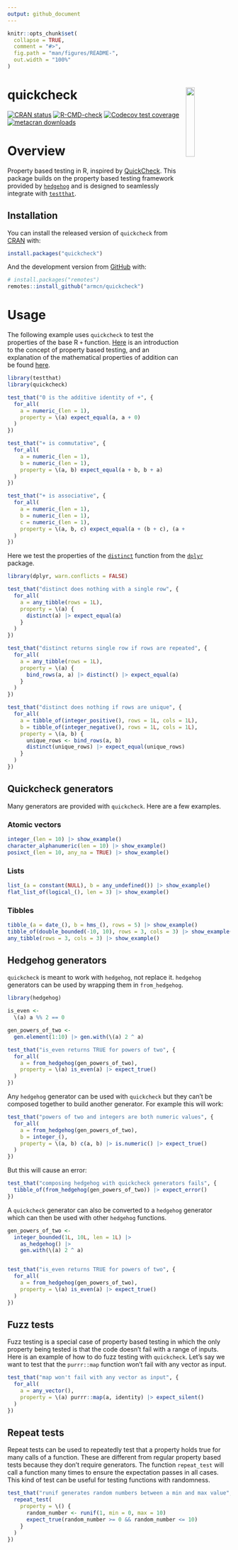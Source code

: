 ```yaml
---
output: github_document
---
```


<!-- README.md is generated from README.Rmd. Please edit that file -->

```r
knitr::opts_chunk$set(
  collapse = TRUE,
  comment = "#>",
  fig.path = "man/figures/README-",
  out.width = "100%"
)
```

# quickcheck <img src="man/figures/hex.png" align="right" style="width: 20%;"/>

<!-- badges: start -->
[![CRAN status](https://www.r-pkg.org/badges/version/quickcheck)](https://CRAN.R-project.org/package=quickcheck)
[![R-CMD-check](https://github.com/armcn/quickcheck/workflows/R-CMD-check/badge.svg)](https://github.com/armcn/quickcheck/actions)
[![Codecov test coverage](https://codecov.io/gh/armcn/quickcheck/branch/main/graph/badge.svg)](https://app.codecov.io/gh/armcn/quickcheck?branch=main)
[![metacran downloads](https://cranlogs.r-pkg.org/badges/quickcheck)](https://cran.r-project.org/package=quickcheck)
<!-- badges: end -->

# Overview

Property based testing in R, inspired by [QuickCheck](https://en.wikipedia.org/wiki/QuickCheck). This package builds on the property based testing framework provided by [`hedgehog`](https://github.com/hedgehogqa/r-hedgehog) and is designed to seamlessly integrate with [`testthat`](https://testthat.r-lib.org).

## Installation

You can install the released version of `quickcheck` from [CRAN](https://CRAN.R-project.org) with:

```r
install.packages("quickcheck")
```

And the development version from [GitHub](https://github.com/) with:

```r
# install.packages("remotes")
remotes::install_github("armcn/quickcheck")
```

# Usage

The following example uses `quickcheck` to test the properties of the base R `+` function. [Here](https://fsharpforfunandprofit.com/posts/property-based-testing/) is an introduction to the concept of property based testing, and an explanation of the mathematical properties of addition can be found [here](https://www.khanacademy.org/math/cc-sixth-grade-math/cc-6th-factors-and-multiples/properties-of-numbers/a/properties-of-addition).

```r
library(testthat)
library(quickcheck)

test_that("0 is the additive identity of +", {
  for_all(
    a = numeric_(len = 1),
    property = \(a) expect_equal(a, a + 0)
  )          
})

test_that("+ is commutative", {
  for_all(
    a = numeric_(len = 1),
    b = numeric_(len = 1),
    property = \(a, b) expect_equal(a + b, b + a)
  )          
})

test_that("+ is associative", {
  for_all(
    a = numeric_(len = 1),
    b = numeric_(len = 1),
    c = numeric_(len = 1),
    property = \(a, b, c) expect_equal(a + (b + c), (a + b) + c)
  )          
})
```

Here we test the properties of the [`distinct`](https://dplyr.tidyverse.org/reference/distinct.html) 
function from the [`dplyr`](https://dplyr.tidyverse.org/index.html) package.

```r
library(dplyr, warn.conflicts = FALSE)

test_that("distinct does nothing with a single row", {
  for_all(
    a = any_tibble(rows = 1L),
    property = \(a) {
      distinct(a) |> expect_equal(a)
    }
  )
})

test_that("distinct returns single row if rows are repeated", {
  for_all(
    a = any_tibble(rows = 1L),
    property = \(a) {
      bind_rows(a, a) |> distinct() |> expect_equal(a)
    }
  )
})

test_that("distinct does nothing if rows are unique", {
  for_all(
    a = tibble_of(integer_positive(), rows = 1L, cols = 1L),
    b = tibble_of(integer_negative(), rows = 1L, cols = 1L),
    property = \(a, b) {
      unique_rows <- bind_rows(a, b)
      distinct(unique_rows) |> expect_equal(unique_rows)
    }
  )
})
```

## Quickcheck generators

Many generators are provided with `quickcheck`. Here are a few examples.

### Atomic vectors

```r
integer_(len = 10) |> show_example()
character_alphanumeric(len = 10) |> show_example()
posixct_(len = 10, any_na = TRUE) |> show_example() 
```

### Lists

```r
list_(a = constant(NULL), b = any_undefined()) |> show_example()
flat_list_of(logical_(), len = 3) |> show_example()
```

### Tibbles

```r
tibble_(a = date_(), b = hms_(), rows = 5) |> show_example()
tibble_of(double_bounded(-10, 10), rows = 3, cols = 3) |> show_example()
any_tibble(rows = 3, cols = 3) |> show_example()
```

## Hedgehog generators

`quickcheck` is meant to work with `hedgehog`, not replace it. `hedgehog` generators
can be used by wrapping them in `from_hedgehog`. 

```r
library(hedgehog)

is_even <- 
  \(a) a %% 2 == 0

gen_powers_of_two <- 
  gen.element(1:10) |> gen.with(\(a) 2 ^ a)

test_that("is_even returns TRUE for powers of two", {
  for_all(
    a = from_hedgehog(gen_powers_of_two),
    property = \(a) is_even(a) |> expect_true()
  )
})
```

Any `hedgehog` generator can be used with `quickcheck` but they can't be composed 
together to build another generator. For example this will work:

```r
test_that("powers of two and integers are both numeric values", {
  for_all(
    a = from_hedgehog(gen_powers_of_two),
    b = integer_(),
    property = \(a, b) c(a, b) |> is.numeric() |> expect_true()
  )
})
```

But this will cause an error:

```r
test_that("composing hedgehog with quickcheck generators fails", {
  tibble_of(from_hedgehog(gen_powers_of_two)) |> expect_error()
})
```

A `quickcheck` generator can also be converted to a `hedgehog` generator which can 
then be used with other `hedgehog` functions.

```r
gen_powers_of_two <- 
  integer_bounded(1L, 10L, len = 1L) |> 
    as_hedgehog() |> 
    gen.with(\(a) 2 ^ a)


test_that("is_even returns TRUE for powers of two", {
  for_all(
    a = from_hedgehog(gen_powers_of_two),
    property = \(a) is_even(a) |> expect_true()
  )
})
```

## Fuzz tests

Fuzz testing is a special case of property based testing in which the only 
property being tested is that the code doesn't fail with a range of inputs.
Here is an example of how to do fuzz testing with `quickcheck`. Let's say we want
to test that the `purrr::map` function won't fail with any vector as input.

```r
test_that("map won't fail with any vector as input", {
  for_all(
    a = any_vector(),
    property = \(a) purrr::map(a, identity) |> expect_silent()
  )
})
```

## Repeat tests

Repeat tests can be used to repeatedly test that a property holds true for many
calls of a function. These are different from regular property based tests
because they don't require generators. The function `repeat_test` will call 
a function many times to ensure the expectation passes in all cases. This kind
of test can be useful for testing functions with randomness.

```r
test_that("runif generates random numbers between a min and max value", {
  repeat_test(
    property = \() {
      random_number <- runif(1, min = 0, max = 10)
      expect_true(random_number >= 0 && random_number <= 10)
    }
  )
})
```

